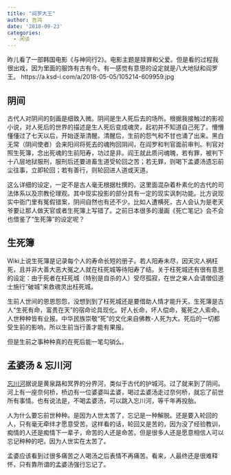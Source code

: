 ```yaml
---
title: "阎罗大王"
author: 吉鸿
date: '2018-09-23'
categories:
  - 闲谈
---
```


昨儿看了一部韩国电影《与神同行2》。电影主题是赎罪和父爱。但是看的过程我很出戏，因为里面的服饰有古有今。有一感觉有意思的设定就是八大地狱和阎罗王。 https://a.ksd-i.com/a/2018-05-05/105214-609959.jpg

## 阴间

古代人对阴间的刻画是细致入微。阴间是生人死后去的场所。根据我接触过的影视小说，对人死后的世界的描述是生人死后变成魂灵，起初并不知道自己死了。懵懵懂懂过了七天以后，开始逐渐清醒。清醒后，生前的怨气和不甘也涌了出来。黑白无常（阴间使者）会来阳间将死去的魂拘回阴间，在阎罗和判官面前审判。判官对照生死簿，念出死魂的生前阳寿，功过是非。阎王就此质问魂魄，若有罪，被判下十八层地狱服刑，服刑后还要进畜生道受轮回之苦；若无罪，则喝下孟婆汤遗忘前尘往事，立即轮回；若有善行，则轮回进人道或天道。

这么详细的设定，一定不是古人毫无根据杜撰的。这里面混杂着朴素化的古代的司法体系以及宗教伦理观。其中现实投影的部分具有一定的现实讽刺功能。比方说现实中衙门里有冤假错案，阴间自然也有还不少。比如人遭横死，古人会认为是老天爷要让那人做天官或者生死簿上写错了。之前日本很多的漫画《死亡笔记》会不会也借鉴了“生死簿”的设定呢？

## 生死簿

Wiki上说生死簿是记录每个人的寿命长短的册子。若人阳寿未尽，因天灾人祸枉死，且并非大善大恶大冤之人就在枉死城等待阳寿了结。关于枉死城还有很有意思的设定：由于死者在枉死城（特别是自杀的人）受尽孤寂，在世之亲人会请僧侣道士施行“破城”来救魂灵出枉死城。

生前人世间的恩恩怨怨，没想到到了枉死城还是要借助人情才能升天。生死簿是古人“生死有命，富贵在天”的宿命论具现化。好人长命，坏人偿命，冤死之人索命。人世种种皆有业报。中华民族崇敬“死”的文化来自佛教-人死为大。死后的一切都受生前的影响，所以生前当行善才能有果报。

但是生前之事种种真的在死后能一笔勾销么。

## 孟婆汤 & 忘川河

[忘川河](https://baike.baidu.com/item/忘川河/80241)据说是黄泉路和冥界的分界河，类似于古代的护城河。过了就来到了阴间。河上有一座奈何桥，桥边有一位婆婆叫孟婆，喝过孟婆汤走过奈何桥，就忘了前世所有事情。也有说法是，不喝孟婆汤，可以跳入忘川河，等千年再投胎。

人为什么要忘前世种种。是因为人世太苦了，忘记是一种解脱。还是要入轮回的人，只有毫无牵绊才愿意受苦。这样看的话，轮回又是苦的，因为没了经验教训，痴情的人还是痴情下一辈子，命苦的人还是命苦。但是很多人还是愿意相信人可以忘记种种的吧，因为人世实在太苦了。

孟婆应该看到过很多痛苦之人喝汤之后表情不再痛苦。看来，人最终还是很难释怀，只有靠所谓的孟婆汤强行忘记了。
